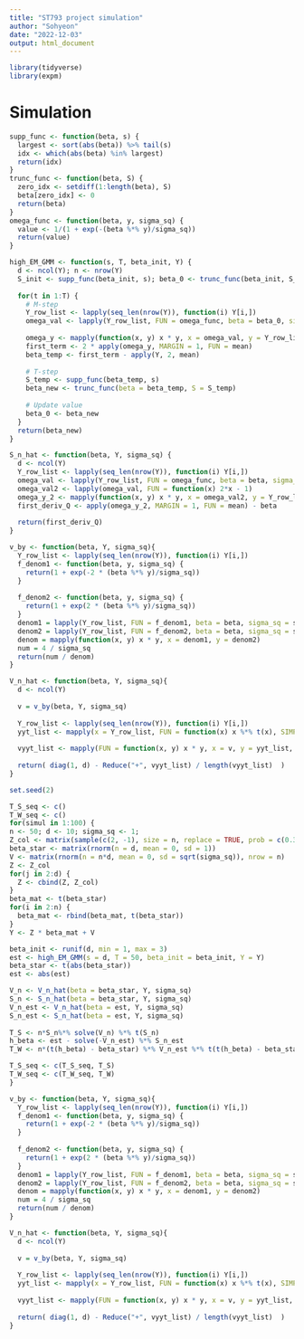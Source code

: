 ```yaml
---
title: "ST793 project simulation"
author: "Sohyeon"
date: "2022-12-03"
output: html_document
---
```

```r
library(tidyverse)
library(expm)
```

# Simulation


```r
supp_func <- function(beta, s) {
  largest <- sort(abs(beta)) %>% tail(s)
  idx <- which(abs(beta) %in% largest)
  return(idx)
}
trunc_func <- function(beta, S) {
  zero_idx <- setdiff(1:length(beta), S)
  beta[zero_idx] <- 0
  return(beta)
}
omega_func <- function(beta, y, sigma_sq) {
  value <- 1/(1 + exp(-(beta %*% y)/sigma_sq))
  return(value)
}

high_EM_GMM <- function(s, T, beta_init, Y) {
  d <- ncol(Y); n <- nrow(Y)
  S_init <- supp_func(beta_init, s); beta_0 <- trunc_func(beta_init, S_init);
  
  for(t in 1:T) {
    # M-step
    Y_row_list <- lapply(seq_len(nrow(Y)), function(i) Y[i,])
    omega_val <- lapply(Y_row_list, FUN = omega_func, beta = beta_0, sigma_sq = sigma_sq)
    
    omega_y <- mapply(function(x, y) x * y, x = omega_val, y = Y_row_list)
    first_term <- 2 * apply(omega_y, MARGIN = 1, FUN = mean)
    beta_temp <- first_term - apply(Y, 2, mean)
    
    # T-step
    S_temp <- supp_func(beta_temp, s)
    beta_new <- trunc_func(beta = beta_temp, S = S_temp)
    
    # Update value
    beta_0 <- beta_new
  }
  return(beta_new)
}

S_n_hat <- function(beta, Y, sigma_sq) {
  d <- ncol(Y)
  Y_row_list <- lapply(seq_len(nrow(Y)), function(i) Y[i,])
  omega_val <- lapply(Y_row_list, FUN = omega_func, beta = beta, sigma_sq = sigma_sq)
  omega_val2 <- lapply(omega_val, FUN = function(x) 2*x - 1)
  omega_y_2 <- mapply(function(x, y) x * y, x = omega_val2, y = Y_row_list)
  first_deriv_Q <- apply(omega_y_2, MARGIN = 1, FUN = mean) - beta
  
  return(first_deriv_Q)
}

v_by <- function(beta, Y, sigma_sq){
  Y_row_list <- lapply(seq_len(nrow(Y)), function(i) Y[i,])
  f_denom1 <- function(beta, y, sigma_sq) {
    return(1 + exp(-2 * (beta %*% y)/sigma_sq))
  }
  
  f_denom2 <- function(beta, y, sigma_sq) {
    return(1 + exp(2 * (beta %*% y)/sigma_sq))
  }
  denom1 = lapply(Y_row_list, FUN = f_denom1, beta = beta, sigma_sq = sigma_sq)
  denom2 = lapply(Y_row_list, FUN = f_denom2, beta = beta, sigma_sq = sigma_sq)
  denom = mapply(function(x, y) x * y, x = denom1, y = denom2)
  num = 4 / sigma_sq
  return(num / denom)
}

V_n_hat <- function(beta, Y, sigma_sq){
  d <- ncol(Y)
  
  v = v_by(beta, Y, sigma_sq)
  
  Y_row_list <- lapply(seq_len(nrow(Y)), function(i) Y[i,])
  yyt_list <- mapply(x = Y_row_list, FUN = function(x) x %*% t(x), SIMPLIFY = F)
  
  vyyt_list <- mapply(FUN = function(x, y) x * y, x = v, y = yyt_list, SIMPLIFY = F)
  
  return( diag(1, d) - Reduce("+", vyyt_list) / length(vyyt_list)  )
}

```


```r
set.seed(2)

T_S_seq <- c()
T_W_seq <- c()
for(simul in 1:100) {
n <- 50; d <- 10; sigma_sq <- 1;
Z_col <- matrix(sample(c(2, -1), size = n, replace = TRUE, prob = c(0.3,0.7)), nrow = n)
beta_star <- matrix(rnorm(n = d, mean = 0, sd = 1))
V <- matrix(rnorm(n = n*d, mean = 0, sd = sqrt(sigma_sq)), nrow = n)
Z <- Z_col
for(j in 2:d) {
  Z <- cbind(Z, Z_col)
}
beta_mat <- t(beta_star)
for(i in 2:n) {
  beta_mat <- rbind(beta_mat, t(beta_star))
}
Y <- Z * beta_mat + V

beta_init <- runif(d, min = 1, max = 3)
est <- high_EM_GMM(s = d, T = 50, beta_init = beta_init, Y = Y)
beta_star <- t(abs(beta_star))
est <- abs(est)

V_n <- V_n_hat(beta = beta_star, Y, sigma_sq)
S_n <- S_n_hat(beta = beta_star, Y, sigma_sq)
V_n_est <- V_n_hat(beta = est, Y, sigma_sq)
S_n_est <- S_n_hat(beta = est, Y, sigma_sq)
  
T_S <- n*S_n%*% solve(V_n) %*% t(S_n)
h_beta <- est - solve(-V_n_est) %*% S_n_est
T_W <- n*(t(h_beta) - beta_star) %*% V_n_est %*% t(t(h_beta) - beta_star)

T_S_seq <- c(T_S_seq, T_S)
T_W_seq <- c(T_W_seq, T_W)
}
```


```r
v_by <- function(beta, Y, sigma_sq){
  Y_row_list <- lapply(seq_len(nrow(Y)), function(i) Y[i,])
  f_denom1 <- function(beta, y, sigma_sq) {
    return(1 + exp(-2 * (beta %*% y)/sigma_sq))
  }
  
  f_denom2 <- function(beta, y, sigma_sq) {
    return(1 + exp(2 * (beta %*% y)/sigma_sq))
  }
  denom1 = lapply(Y_row_list, FUN = f_denom1, beta = beta, sigma_sq = sigma_sq)
  denom2 = lapply(Y_row_list, FUN = f_denom2, beta = beta, sigma_sq = sigma_sq)
  denom = mapply(function(x, y) x * y, x = denom1, y = denom2)
  num = 4 / sigma_sq
  return(num / denom)
}

V_n_hat <- function(beta, Y, sigma_sq){
  d <- ncol(Y)
  
  v = v_by(beta, Y, sigma_sq)
  
  Y_row_list <- lapply(seq_len(nrow(Y)), function(i) Y[i,])
  yyt_list <- mapply(x = Y_row_list, FUN = function(x) x %*% t(x), SIMPLIFY = F)
  
  vyyt_list <- mapply(FUN = function(x, y) x * y, x = v, y = yyt_list, SIMPLIFY = F)
  
  return( diag(1, d) - Reduce("+", vyyt_list) / length(vyyt_list)  )
}
```












